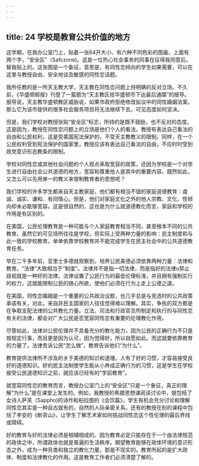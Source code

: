 ```yaml
---
---
---
```

title: 24 学校是教育公共价值的地方
---




这学期，在我办公室门上，贴着一张64开大小、有六种不同色彩的图画，上面有两个字，“安全区”（Safczone)。这是一位热心社会事务的同事在征得我同意后，替我贴上的。这张图是一个象征，意思是，有同性恋倾向的学生如果需要，可以在这里与教授自由、安全地谈及敏感的同性恋话题。

我所任教的是一所天主教大学，天主教在同性恋问题上持明确的反对立场。不久前，《华盛顿邮报》刊登了一篇题为“天主教区给华盛顿市下达最后通牒”的报导。报导说，天主教华盛顿教区威胁说，如果市政府拒绝修改拟议中的同性婚姻法案，那么它为该市提供的很多社会服务项目将无法继续下去，可见态度如何坚决。

但是，我们学校对教授张贴“安全区”标志，所持的是既不鼓励，也不反对的态度。这是因为，教授在同性恋问题上的立场是他们个人的看法。教授有表达自己看法的自由和公民权利，这是受美国宪法保护的，不受天主教教义的限制。同样，在一个公民权利受到宪法保护的国家里，教授应该有表达自己看法的自由，不应时时受到政党意识形态教条的限制。

学校对同性恋或其他社会问题的个人观点釆取宽容的政策，还因为学校是一个对学生进行自由社会公共道德的地方，宽容和尊重他人是其中的重要内容。既然如此，又怎么可以先用单一的教义来钳制教育者的思想呢？

我们学校的许多学生都来自天主教家庭，他们都有相当不错的家庭道德教育：虔诚、诚实、谦和、有同情心。但是，他们对家庭文化之外的他人宗教、文化、性倾向却未必能够宽容。这是很自然的，这也是为什么就道德教化而言，家庭和学校的作用是有区别的。

在美国，公民伦理教育是一种可能与个人家庭教育相当不同，甚至根本不同的公共教育。虽然它的可见场所往往是学校，但实际上受两种力量的影响：民主制度和与此一致的学校教育。单单依靠学校教育并不能完成学生在民主社会中的公共道德教育任务。

早在二千多年前，亚里士多德就观察到，培养公民美德必须依靠两种力量：法律和教育。“法律”大致相当于“制度”。法律并不是指一切法律，而是指好的法律o禁止歧视就是一种好的法律。法律设置了公民行为的最低伦理标准，并且拥有强制实行的权力，这就能限制公民的随心所欲，使他们必须在行为上走上公德之道。

在美国，同性恋婚姻是一个重要的公共政治议题，也几乎总是与竞选时的公共政策承诺有关。对此，来自非民主国家的人往往觉得难以理解。其实，争执的双方都是在争取支配法律的公共教化力量。立法、司法和行政官员所制定和执行的与同性恋有关的法律，都会对广大公民是否宽容同性恋有重要的伦理教化作用。

尽管如此，法律对公民伦理并不具备充分的教化能力，因为公民的正确行为不只是按规定行事，而且更是因为认可，因为觉得好，所以自愿如此。而这就要依靠教育的力量了。法律吿诉公民“怎么做”，教育告诉他们“为什么”。

教育提供法律所不涉及的关于美德的知识和道理。人有了好的习惯，才容易接受良好的道德知识。好的民主法制使学生能从小养成正确行为的习惯，这是学生在学校接受公民道德知识之前，就应该已经有的“学前教育”。

就宽容同性恋的教育而言，教授办公室门上的“安全区”只是一个象征，真正的理解“为什么”是在课堂上发生的。例如，我教授的希腊思想课阅读讨论中，就包栝了女诗人萨芙（Sappho)的诗作和桕拉图的《会饮篇》，学生有机会充分讨论和理解同性恋其实是一种自古就有的，自然的人际亲密关系。还有的教授在别的课程中包括了李安的《断背山》，让学生了解艺术家如何挑战同性恋这个性伦理的最后界线或障碍。

好的教育与好的法律必须是相辅相成的，因为教育必定只能存在于一个由法律规范的政体之中，所谓政体也就是普遍的生活秩序。期望教育能够在政体环境的意识形态之外，成为一种另类和独立的教化力量，那是不现实的。教育所起的是扩大政体、制度和法律教化的作用。这是教育工作者们必须清楚了解的。